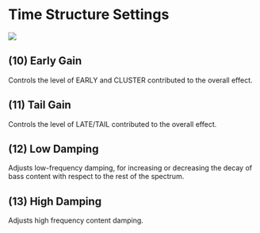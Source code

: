 # Time Structure Settings

![](https://flux-shared.s3.amazonaws.com/doc_images/Plugins/ircam-verb-session/verb_session_06.png)

## (10) Early Gain
Controls the level of EARLY and CLUSTER contributed to the overall effect.

## (11) Tail Gain
Controls the level of LATE/TAIL contributed to the overall effect.

## (12) Low Damping
Adjusts low-frequency damping, for increasing or decreasing the decay of bass content with respect to the rest of the spectrum.

## (13) High Damping
Adjusts high frequency content damping.
